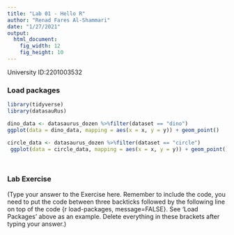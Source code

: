 ```yaml
---
title: "Lab 01 - Hello R"
author: "Renad Fares Al-Shammari"
date: "1/27/2021"
output: 
  html_document: 
    fig_width: 12
    fig_height: 10
---
```


University ID:2201003532 

### Load packages

```r
library(tidyverse) 
library(datasauRus)
```
```r
dino_data <- datasaurus_dozen %>%filter(dataset == "dino")
ggplot(data = dino_data, mapping = aes(x = x, y = y)) + geom_point()

```

```r
circle_data <- datasaurus_dozen %>%filter(dataset == "circle")
 ggplot(data = circle_data, mapping = aes(x = x, y = y)) + geom_point()
```

```r

```
```r

```
### Lab Exercise

(Type your answer to the Exercise here. Remember to include the code, you need to put the code between three backticks followed by the following line on top of the code {r load-packages, message=FALSE}. See 'Load Packages' above as an example. Delete everything in these brackets after typing your answer.)